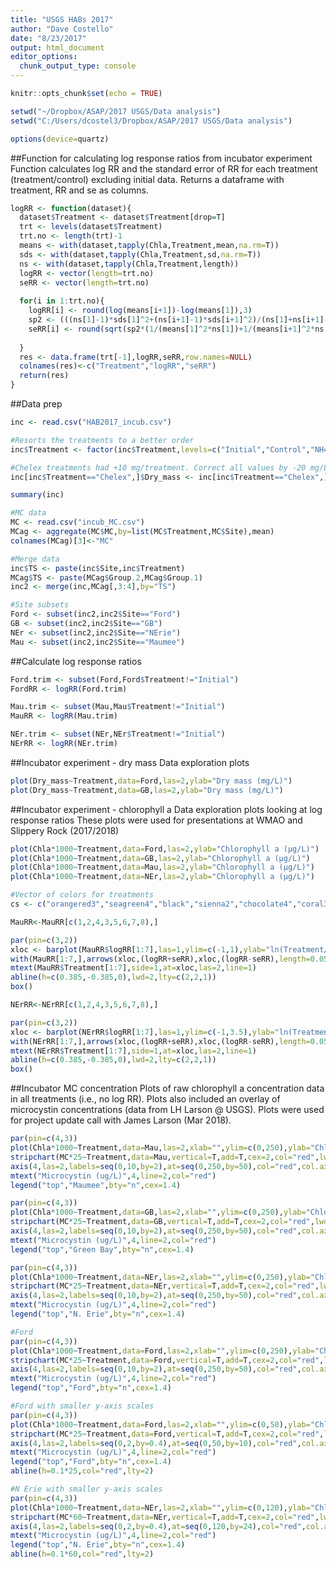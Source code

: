 ```yaml
---
title: "USGS HABs 2017"
author: "Dave Costello"
date: "8/23/2017"
output: html_document
editor_options: 
  chunk_output_type: console
---
```


```r
knitr::opts_chunk$set(echo = TRUE)

setwd("~/Dropbox/ASAP/2017 USGS/Data analysis")
setwd("C:/Users/dcostel3/Dropbox/ASAP/2017 USGS/Data analysis")

options(device=quartz)
```

##Function for calculating log response ratios from incubator experiment
Function calculates log RR and the standard error of RR for each treatment (treatment/control) excluding initial data. Returns a dataframe with treatment, RR and se as columns.

```r
logRR <- function(dataset){
  dataset$Treatment <- dataset$Treatment[drop=T]
  trt <- levels(dataset$Treatment)
  trt.no <- length(trt)-1
  means <- with(dataset,tapply(Chla,Treatment,mean,na.rm=T))
  sds <- with(dataset,tapply(Chla,Treatment,sd,na.rm=T))
  ns <- with(dataset,tapply(Chla,Treatment,length))
  logRR <- vector(length=trt.no)
  seRR <- vector(length=trt.no)
  
  for(i in 1:trt.no){
    logRR[i] <- round(log(means[i+1])-log(means[1]),3)
    sp2 <- (((ns[1]-1)*sds[1]^2+(ns[i+1]-1)*sds[i+1]^2)/(ns[1]+ns[i+1]-2))
    seRR[i] <- round(sqrt(sp2*(1/(means[1]^2*ns[1])+1/(means[i+1]^2*ns[i+1]))),3)
    
  }
  res <- data.frame(trt[-1],logRR,seRR,row.names=NULL)
  colnames(res)<-c("Treatment","logRR","seRR")
  return(res)
}

```


##Data prep
```r
inc <- read.csv("HAB2017_incub.csv")

#Resorts the treatments to a better order
inc$Treatment <- factor(inc$Treatment,levels=c("Initial","Control","NH4","PO4","Trace","N+P","N+trace","P+trace","N+P+trace","Chelex"))

#Chelex treatments had +10 mg/treatment. Correct all values by -20 mg/L
inc[inc$Treatment=="Chelex",]$Dry_mass <- inc[inc$Treatment=="Chelex",]$Dry_mass-20

summary(inc)

#MC data
MC <- read.csv("incub_MC.csv")
MCag <- aggregate(MC$MC,by=list(MC$Treatment,MC$Site),mean)
colnames(MCag)[3]<-"MC"

#Merge data
inc$TS <- paste(inc$Site,inc$Treatment)
MCag$TS <- paste(MCag$Group.2,MCag$Group.1)
inc2 <- merge(inc,MCag[,3:4],by="TS")

#Site subsets
Ford <- subset(inc2,inc2$Site=="Ford")
GB <- subset(inc2,inc2$Site=="GB")
NEr <- subset(inc2,inc2$Site=="NErie")
Mau <- subset(inc2,inc2$Site=="Maumee")
```

##Calculate log response ratios
```r
Ford.trim <- subset(Ford,Ford$Treatment!="Initial")
FordRR <- logRR(Ford.trim)

Mau.trim <- subset(Mau,Mau$Treatment!="Initial")
MauRR <- logRR(Mau.trim)

NEr.trim <- subset(NEr,NEr$Treatment!="Initial")
NErRR <- logRR(NEr.trim)
```


##Incubator experiment - dry mass
Data exploration plots

```r
plot(Dry_mass~Treatment,data=Ford,las=2,ylab="Dry mass (mg/L)")
plot(Dry_mass~Treatment,data=GB,las=2,ylab="Dry mass (mg/L)")
```

##Incubator experiment - chlorophyll a
Data exploration plots looking at log response ratios
These plots were used for presentations at WMAO and Slippery Rock (2017/2018)

```r
plot(Chla*1000~Treatment,data=Ford,las=2,ylab="Chlorophyll a (µg/L)")
plot(Chla*1000~Treatment,data=GB,las=2,ylab="Chlorophyll a (µg/L)")
plot(Chla*1000~Treatment,data=Mau,las=2,ylab="Chlorophyll a (µg/L)")
plot(Chla*1000~Treatment,data=NEr,las=2,ylab="Chlorophyll a (µg/L)")

#Vector of colors for treatments
cs <- c("orangered3","seagreen4","black","sienna2","chocolate4","coral3","dodgerblue")

MauRR<-MauRR[c(1,2,4,3,5,6,7,8),]

par(pin=c(3,2))
xloc <- barplot(MauRR$logRR[1:7],las=1,ylim=c(-1,1),ylab="ln(Treatment/Control)",xaxt="n",border=NA,col=cs)
with(MauRR[1:7,],arrows(xloc,(logRR+seRR),xloc,(logRR-seRR),length=0.05,angle=90,code=3))
mtext(MauRR$Treatment[1:7],side=1,at=xloc,las=2,line=1)
abline(h=c(0.385,-0.385,0),lwd=2,lty=c(2,2,1))
box()

NErRR<-NErRR[c(1,2,4,3,5,6,7,8),]

par(pin=c(3,2))
xloc <- barplot(NErRR$logRR[1:7],las=1,ylim=c(-1,3.5),ylab="ln(Treatment/Control)",xaxt="n",border=NA,col=cs)
with(NErRR[1:7,],arrows(xloc,(logRR+seRR),xloc,(logRR-seRR),length=0.05,angle=90,code=3))
mtext(NErRR$Treatment[1:7],side=1,at=xloc,las=2,line=1)
abline(h=c(0.385,-0.385,0),lwd=2,lty=c(2,2,1))
box()
```


##Incubator MC concentration
Plots of raw chlorophyll a concentration data in all treatments (i.e., no log RR). Plots also included an overlay of microcystin concentrations (data from LH Larson @ USGS). Plots were used for project update call with James Larson (Mar 2018).

```r
par(pin=c(4,3))
plot(Chla*1000~Treatment,data=Mau,las=2,xlab="",ylim=c(0,250),ylab="Chlorophyll a (ug/L)")
stripchart(MC*25~Treatment,data=Mau,vertical=T,add=T,cex=2,col="red",lwd=2,pch=18)
axis(4,las=2,labels=seq(0,10,by=2),at=seq(0,250,by=50),col="red",col.axis="red")
mtext("Microcystin (ug/L)",4,line=2,col="red")
legend("top","Maumee",bty="n",cex=1.4)

par(pin=c(4,3))
plot(Chla*1000~Treatment,data=GB,las=2,xlab="",ylim=c(0,250),ylab="Chlorophyll a (ug/L)")
stripchart(MC*25~Treatment,data=GB,vertical=T,add=T,cex=2,col="red",lwd=2,pch=18)
axis(4,las=2,labels=seq(0,10,by=2),at=seq(0,250,by=50),col="red",col.axis="red")
mtext("Microcystin (ug/L)",4,line=2,col="red")
legend("top","Green Bay",bty="n",cex=1.4)

par(pin=c(4,3))
plot(Chla*1000~Treatment,data=NEr,las=2,xlab="",ylim=c(0,250),ylab="Chlorophyll a (ug/L)")
stripchart(MC*25~Treatment,data=NEr,vertical=T,add=T,cex=2,col="red",lwd=2,pch=18)
axis(4,las=2,labels=seq(0,10,by=2),at=seq(0,250,by=50),col="red",col.axis="red")
mtext("Microcystin (ug/L)",4,line=2,col="red")
legend("top","N. Erie",bty="n",cex=1.4)

#Ford
par(pin=c(4,3))
plot(Chla*1000~Treatment,data=Ford,las=2,xlab="",ylim=c(0,250),ylab="Chlorophyll a (ug/L)")
stripchart(MC*25~Treatment,data=Ford,vertical=T,add=T,cex=2,col="red",lwd=2,pch=18)
axis(4,las=2,labels=seq(0,10,by=2),at=seq(0,250,by=50),col="red",col.axis="red")
mtext("Microcystin (ug/L)",4,line=2,col="red")
legend("top","Ford",bty="n",cex=1.4)

#Ford with smaller y-axis scales
par(pin=c(4,3))
plot(Chla*1000~Treatment,data=Ford,las=2,xlab="",ylim=c(0,50),ylab="Chlorophyll a (ug/L)")
stripchart(MC*25~Treatment,data=Ford,vertical=T,add=T,cex=2,col="red",lwd=2,pch=18)
axis(4,las=2,labels=seq(0,2,by=0.4),at=seq(0,50,by=10),col="red",col.axis="red")
mtext("Microcystin (ug/L)",4,line=2,col="red")
legend("top","Ford",bty="n",cex=1.4)
abline(h=0.1*25,col="red",lty=2)

#N Erie with smaller y-axis scales
par(pin=c(4,3))
plot(Chla*1000~Treatment,data=NEr,las=2,xlab="",ylim=c(0,120),ylab="Chlorophyll a (ug/L)")
stripchart(MC*60~Treatment,data=NEr,vertical=T,add=T,cex=2,col="red",lwd=2,pch=18)
axis(4,las=2,labels=seq(0,2,by=0.4),at=seq(0,120,by=24),col="red",col.axis="red")
mtext("Microcystin (ug/L)",4,line=2,col="red")
legend("top","N. Erie",bty="n",cex=1.4)
abline(h=0.1*60,col="red",lty=2)
```

